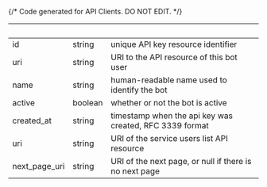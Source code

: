 {/* Code generated for API Clients. DO NOT EDIT. */}

| &nbsp;        | &nbsp;  | &nbsp;                                                  |
| ------------- | ------- | ------------------------------------------------------- |
| id            | string  | unique API key resource identifier                      |
| uri           | string  | URI to the API resource of this bot user                |
| name          | string  | human-readable name used to identify the bot            |
| active        | boolean | whether or not the bot is active                        |
| created_at    | string  | timestamp when the api key was created, RFC 3339 format |
| uri           | string  | URI of the service users list API resource              |
| next_page_uri | string  | URI of the next page, or null if there is no next page  |
